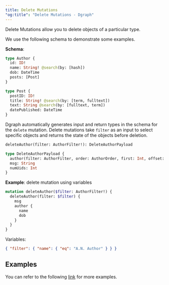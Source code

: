```yaml
---
title: Delete Mutations
"og:title": "Delete Mutations - Dgraph"
---
```



<DgraphWIP />

Delete Mutations allow you to delete objects of a particular type.

We use the following schema to demonstrate some examples.

**Schema**:

```graphql
type Author {
  id: ID!
  name: String! @search(by: [hash])
  dob: DateTime
  posts: [Post]
}

type Post {
  postID: ID!
  title: String! @search(by: [term, fulltext])
  text: String @search(by: [fulltext, term])
  datePublished: DateTime
}
```

Dgraph automatically generates input and return types in the schema for the
`delete` mutation. Delete mutations take `filter` as an input to select specific
objects and returns the state of the objects before deletion.

```graphql
deleteAuthor(filter: AuthorFilter!): DeleteAuthorPayload

type DeleteAuthorPayload {
  author(filter: AuthorFilter, order: AuthorOrder, first: Int, offset: Int): [Author]
  msg: String
  numUids: Int
}
```

**Example**: delete mutation using variables

```graphql
mutation deleteAuthor($filter: AuthorFilter!) {
  deleteAuthor(filter: $filter) {
    msg
    author {
      name
      dob
    }
  }
}
```

Variables:

```json
{ "filter": { "name": { "eq": "A.N. Author" } } }
```

## Examples

You can refer to the following
[link](https://github.com/hypermodeinc/dgraph/blob/main/graphql/resolve/delete_mutation_test.yaml)
for more examples.
